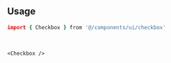 ```coffeescript file=<rootDir>/src/components/ui/checkbox.tsx title="components/ui/checkbox.tsx"
```

<br />

## Usage

```coffeescript
import { Checkbox } from '@/components/ui/checkbox'
```

<br />

```tsx
<Checkbox />
```